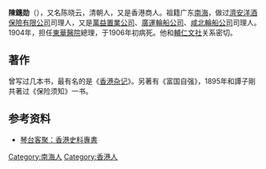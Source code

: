 '''陳鏸勋'''（{{Bd|？||1906年}}），又名陈晓云，清朝人，又是香港商人。祖籍广东[[南海区|南海]]，做过[[濟安洋酒保險有限公司|濟安洋酒保險有限公司]]司理人，又是[[萬益置業公司|萬益置業公司]]、[[廣運輪船公司|廣運輪船公司]]、[[咸北輪船公司|咸北輪船公司]]司理人。1904年，担任[[東華醫院|東華醫院]]總理，于1906年初病死。他和[[輔仁文社|輔仁文社]]关系密切。

== 著作 ==
曾写过几本书，最有名的是《[[香港杂记|香港杂记]]》。另著有《富国自强》，1895年和譚子剛共著过《保险须知》一书。

== 参考资料 ==
*[http://paper.wenweipo.com/2009/11/22/OT0911220004.htm 琴台客聚：香港史料專書] {{Wayback|url=http://paper.wenweipo.com/2009/11/22/OT0911220004.htm |date=20100123050830 }}

[[Category:南海人|Category:南海人]]
[[Category:香港人|Category:香港人]]